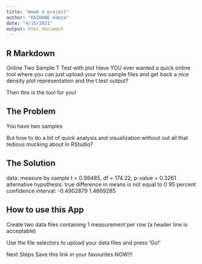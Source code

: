 ```yaml
---
title: "Week 4 project"
author: "RAIHANE Hamza"
date: "4/15/2021"
output: html_document
---
```


## R Markdown

Online Two Sample T Test with plot
Have YOU ever wanted a quick online tool where you can just upload your two sample files and get back a nice density plot representation and the t.test output?

Then this is the tool for you!


## The Problem



You have two samples

But how to do a bit of quick analysis and visualization without out all that tedious mucking about in RStudio?

## The Solution


data:  measure by sample
t = 0.98485, df = 174.22, p-value = 0.3261
alternative hypothesis: true difference in means is not equal to 0
95 percent confidence interval:
 -0.4902879  1.4669285



## How to use this App


Create two data files containing 1 measurement per row (a header line is acceptable)


Use the file selectors to upload your data files and press 'Go!'

Next Steps
Save this link in your favourites NOW!!!


